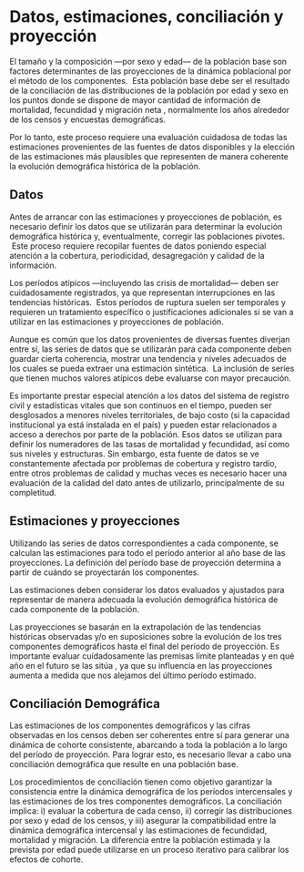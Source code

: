 # Datos, estimaciones, conciliación y proyección

El tamaño y la composición —por sexo y edad— de la población base son factores determinantes de las proyecciones de la dinámica poblacional por el método de los componentes.  Esta población base debe ser el resultado de la conciliación de las distribuciones de la población por edad y sexo en los puntos donde se dispone de mayor cantidad de información de mortalidad, fecundidad y migración neta , normalmente los años alrededor de los censos y encuestas demográficas.

Por lo tanto, este proceso requiere una evaluación cuidadosa de todas las estimaciones provenientes de las fuentes de datos disponibles y la elección de las estimaciones más plausibles que representen de manera coherente la evolución demográfica histórica de la población.

## Datos

Antes de arrancar con las estimaciones y proyecciones de población, es necesario definir los datos que se utilizarán para determinar la evolución demográfica histórica y, eventualmente, corregir las poblaciones pivotes.  Este proceso requiere recopilar fuentes de datos poniendo especial atención a la cobertura, periodicidad, desagregación y calidad de la información.

Los períodos atípicos —incluyendo las crisis de mortalidad— deben ser cuidadosamente registrados, ya que representan interrupciones en las tendencias históricas.  Estos períodos de ruptura suelen ser temporales y requieren un tratamiento específico o justificaciones adicionales si se van a utilizar en las estimaciones y proyecciones de población.

Aunque es común que los datos provenientes de diversas fuentes diverjan entre sí, las series de datos que se utilizarán para cada componente deben guardar cierta coherencia, mostrar una tendencia y niveles adecuados de los cuales se pueda extraer una estimación sintética.  La inclusión de series que tienen muchos valores atípicos debe evaluarse con mayor precaución.

Es importante prestar especial atención a los datos del sistema de registro civil y estadísticas vitales que son continuos en el tiempo, pueden ser desglosados a menores niveles territoriales, de bajo costo (si la capacidad institucional ya está instalada en el país) y pueden estar relacionados a acceso a derechos por parte de la población. Esos datos se utilizan para definir los numeradores de las tasas de mortalidad y fecundidad, así como sus niveles y estructuras. Sin embargo, esta fuente de datos se ve constantemente afectada por problemas de cobertura y registro tardío, entre otros problemas de calidad y muchas veces es necesario hacer una evaluación de la calidad del dato antes de utilizarlo, principalmente de su completitud.

## Estimaciones y proyecciones

Utilizando las series de datos correspondientes a cada componente, se calculan las estimaciones para todo el período anterior al año base de las proyecciones. La definición del período base de proyección determina a partir de cuándo se proyectarán los componentes.

Las estimaciones deben considerar los datos evaluados y ajustados para representar de manera adecuada la evolución demográfica histórica de cada componente de la población.

Las proyecciones se basarán en la extrapolación de las tendencias históricas observadas y/o en suposiciones sobre la evolución de los tres componentes demográficos hasta el final del período de proyección. Es importante evaluar cuidadosamente las premisas límite planteadas y en qué año en el futuro se las sitúa , ya que su influencia en las proyecciones aumenta a medida que nos alejamos del último período estimado. 


## Conciliación Demográfica

Las estimaciones de los componentes demográficos y las cifras observadas en los censos deben ser coherentes entre sí para generar una dinámica de cohorte consistente, abarcando a toda la población a lo largo del período de proyección. Para lograr esto, es necesario llevar a cabo una conciliación demográfica que resulte en una población base.

Los procedimientos de conciliación tienen como objetivo garantizar la consistencia entre la dinámica demográfica de los períodos intercensales y las estimaciones de los tres componentes demográficos. La conciliación implica: i) evaluar la cobertura de cada censo, ii) corregir las distribuciones por sexo y edad de los censos, y iii) asegurar la compatibilidad entre la dinámica demográfica intercensal y las estimaciones de fecundidad, mortalidad y migración. La diferencia entre la población estimada y la prevista por edad puede utilizarse en un proceso iterativo para calibrar los efectos de cohorte. 

